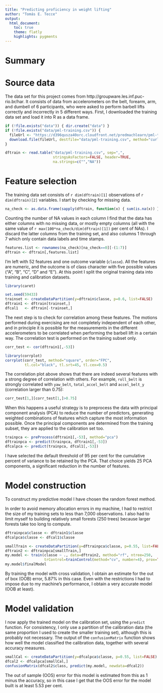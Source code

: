 ```yaml
---
title: "Predicting proficiency in weight lifting"
author: "Tomás E. Tecce"
output:
  html_document:
    toc: true
    theme: flatly
    highlights: pygments
---
```


# Summary

# Source data

The data set for this project comes from
http://groupware.les.inf.puc-rio.br/har.  It consists of data from
accelerometers on the belt, forearm, arm, and dumbell of 6 participants,
who were asked to perform barbell lifts correctly and incorrectly in 5
different ways. First, I downloaded the training data set and load it into
R as a data frame.

```r
if (!file.exists("data")) { dir.create("data") }
if (!file.exists("data/pml-training.csv")) {
  fileUrl <- "https://d396qusza40orc.cloudfront.net/predmachlearn/pml-training.csv"
  download.file(fileUrl, destfile="data/pml-training.csv", method="curl")
}

dftrain <- read.table("data/pml-training.csv", sep=",",
                      stringsAsFactors=FALSE, header=TRUE,
                      na.strings=c("","NA"))
```

# Feature selection

The training data set consists of `r dim(dftrain)[1]` observations of
`r dim(dftrain)[2]` variables. I start by checking for missing data.

```r
na_check <- as.data.frame(sapply(dftrain, function(x) { sum(is.na(x)) }))
```

Counting the number of NA values in each column I find that the data has
either columns with no missing data, or mostly empty columns (all with the
same value of `r max(100*na_check/dim(dftrain)[1])` per cent of NAs). I 
discard the latter columns from the training set, and also columns 1
through 7 which only contain data labels and time stamps.

```r
features.list <- rownames(na_check)[na_check==0][-(1:7)]
dftrain <- dftrain[,features.list]
```

I'm left with 52 features and one outcome variable (`classe`). All the
features are numeric, and the outcome is of class character with five
possible values ("A", "B", "C", "D" and "E"). At this point I split the
original training data into training and calibration datasets.

```r
library(caret)

set.seed(59433)
trainset <- createDataPartition(y=dftrain$classe, p=0.6, list=FALSE)
dftrain1 <- dftrain[trainset,]
dfcal1   <- dftrain[-trainset,]
```

The next step is to check for correlation among these features. The
motions performed during exercising are not completely independent of each
other, and in principle it is possible for the measurements in the
different accelerometers to be correlated when performing the barbell lift
in a certain way. The correlation test is performed on the training subset
only.

```r
corr_test <- cor(dftrain1[,-53])

library(corrplot)
corrplot(corr_test, method="square", order="FPC",
         tl.col="black", tl.srt=45, tl.cex=0.5)
```

The correlation plot above shows that there are indeed several features
with a strong degree of correlation with others. For example, `roll_belt`
is strongly correlated with `yaw_belt`, `total_accel_belt` and
`accel_belt_y` (correlation larger than 0.75):

```r
corr_test[1,][corr_test[1,]>0.75]
```

When this happens a useful strategy is to preprocess the data with
principal component analysis (PCA) to reduce the number of predictors,
generating weighted combinations of features which capture the most
information possible. Once the principal components are determined from
the training subset, they are applied to the calibration set too.

```r
trainpca <- preProcess(dftrain1[,-53], method="pca")
dftrainpca <- predict(trainpca, dftrain1[,-53])
dfcalpca <- predict(trainpca, dfcal1[,-53])
```

I have selected the default threshold of 95 per cent for the cumulative
percent of variance to be retained by the PCA. That choice yields 25 PCA
components, a significant reduction in the number of features.


# Model construction

To construct my predictive model I have chosen the random forest method.

In order to avoid memory allocation errors in my machine, I had to
restrict the size of my training sets to less than 7,000 observations. I
also had to limit myself to building relatively small forests (250 trees)
because larger forests take too long to compute.

```r
dftrainpca$classe <- dftrain1$classe
dfcalpca$classe <- dfcal1$classe

smallTrain <- createDataPartition(y=dftrainpca$classe, p=0.55, list=FALSE)
dftrain2 <- dftrainpca[smallTrain,]
my.model <- train(classe ~ ., data=dftrain2, method="rf", ntree=250,
                  trControl=trainControl(method="cv", number=4), prox=TRUE)
my.model$finalModel
```

By training the model with cross validation, I obtain an estimate for the
out of box (OOB) error, 5.87% in this case. Even with the restrictions I
had to impose due to my machine's performance, I obtain a very accurate
model (OOB at least).

# Model validation

I now apply the trained model on the calibration set, using the `predict`
function. For consistency, I only use a partition of the calibration data
(the same proportion I used to create the smaller training set), although
this is probably not necessary. The output of the `confusionMatrix`
function shows how well the model classified the calibration data,
together with several accuracy measures.

```r
smallCal <- createDataPartition(y=dfcalpca$classe, p=0.55, list=FALSE)
dfcal2 <- dfcalpca[smallCal,]
confusionMatrix(dfcal2$class, predict(my.model, newdata=dfcal2))
```

The out of sample (OOS) error for this model is estimated from this as 1
minus the accuracy, so in this case I get that the OOS error for the model
built is at least 5.53 per cent.